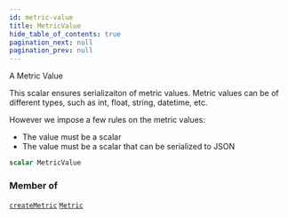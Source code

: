 ```yaml
---
id: metric-value
title: MetricValue
hide_table_of_contents: true
pagination_next: null
pagination_prev: null
---
```








A Metric Value

This scalar ensures serializaiton of metric values. Metric values
can be of different types, such as int, float, string, datetime, etc.

However we impose a few rules on the metric values:
- The value must be a scalar
- The value must be a scalar that can be serialized to JSON

```graphql
scalar MetricValue
```




### Member of

[`createMetric`](/docs/schemas/mikro/mutations/create-metric)  <Badge class="secondary" text="mutation"/><Bullet />[`Metric`](/docs/schemas/mikro/objects/metric)  <Badge class="secondary" text="object"/>




